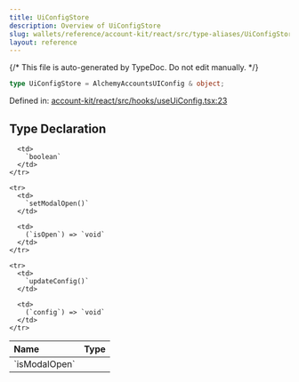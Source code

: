 ```yaml
---
title: UiConfigStore
description: Overview of UiConfigStore
slug: wallets/reference/account-kit/react/src/type-aliases/UiConfigStore
layout: reference
---
```


{/* This file is auto-generated by TypeDoc. Do not edit manually. */}

```ts
type UiConfigStore = AlchemyAccountsUIConfig & object;
```

Defined in: [account-kit/react/src/hooks/useUiConfig.tsx:23](https://github.com/alchemyplatform/aa-sdk/blob/9f926c402d1661309abbf8eae8431e52e8c5e53f/account-kit/react/src/hooks/useUiConfig.tsx#L23)

## Type Declaration

<table>
  <thead>
    <tr>
      <th align="left">Name</th>
      <th align="left">Type</th>
    </tr>
  </thead>

  <tbody>
    <tr>
      <td>
        `isModalOpen`
      </td>

      <td>
        `boolean`
      </td>
    </tr>

    <tr>
      <td>
        `setModalOpen()`
      </td>

      <td>
        (`isOpen`) => `void`
      </td>
    </tr>

    <tr>
      <td>
        `updateConfig()`
      </td>

      <td>
        (`config`) => `void`
      </td>
    </tr>

  </tbody>
</table>
